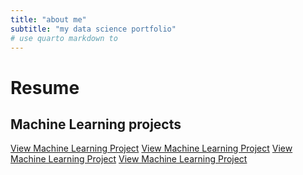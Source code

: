 ```yaml
---
title: "about me"
subtitle: "my data science portfolio"
# use quarto markdown to 
---
```


# Resume
## Machine Learning projects
<a href="Machine_Learning_Projects/1_KNN_Model/ML_Bootcamp_KNN.html">View Machine Learning Project</a>
<a href="Machine_Learning_Projects/2_DecisionTree_RandomForests_Model/ML_Bootcamp_DecisionTree_RandomForest.html">View Machine Learning Project</a>
<a href="Machine_Learning_Projects/3_Regression_Model/ML_Bootcamp_Regression.html">View Machine Learning Project</a>
<a href="Machine_Learning_Projects/4_Classification_Model/ML_Bootcamp_Classification_XGBoost.html">View Machine Learning Project</a>

  
